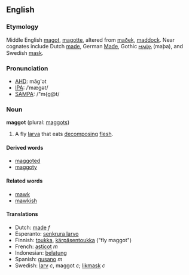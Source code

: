 ==English==

===Etymology===
Middle English [[magot]], [[magotte]], altered from [[maðek]], [[maddock]].  Near cognates include Dutch [[made]], German [[Made]], Gothic [[𐌼𐌰𐌸𐌰]] (maþa), and Swedish [[mask]].

===Pronunciation===
*[[w:AHD|AHD]]: măg'ət
*[[w:IPA|IPA]]: /ˈmægət/
*[[w:SAMPA|SAMPA]]: /"m{g@t/

===Noun===
'''maggot''' (plural: [[maggots]])
# A fly [[larva]] that eats [[decompose|decomposing]] [[flesh]].

====Derived words====
*[[maggoted]]
*[[maggoty]]

====Related words====
*[[mawk]]
*[[mawkish]]

====Translations====
*Dutch: [[made]] ''f''
*Esperanto: [[senkrura larvo]]
*Finnish: [[toukka]], [[kärpäsentoukka]] ("fly maggot")
*French: [[asticot]] ''m''
*Indonesian: [[belatung]]
*Spanish: [[gusano]] ''m''
*Swedish: [[larv]] ''c'', maggot ''c''; [[likmask]] ''c''